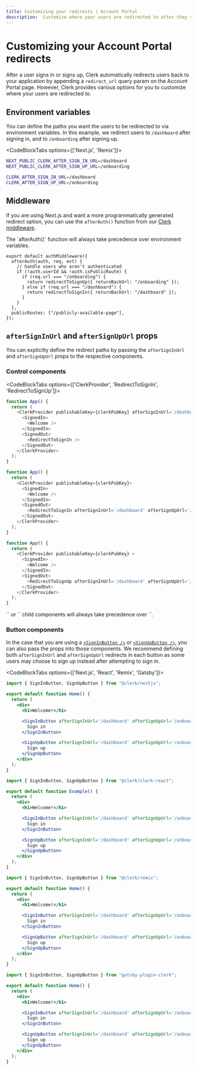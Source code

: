 ```yaml
---
title: Customizing your redirects | Account Portal
description:  Customize where your users are redirected to after they sign in or sign up.
---
```


# Customizing your Account Portal redirects

After a user signs in or signs up, Clerk automatically redirects users back to your application by appending a `redirect_url` query param on the Account Portal page. However, Clerk provides various options for you to customize where your users are redirected to.

## Environment variables

You can define the paths you want the users to be redirected to via environment variables. In this example, we redirect users to `/dashboard` after signing in, and to `/onboarding` after signing up.

<CodeBlockTabs options={['Next.js', 'Remix']}>
```sh filename=".env" copy
NEXT_PUBLIC_CLERK_AFTER_SIGN_IN_URL=/dashboard
NEXT_PUBLIC_CLERK_AFTER_SIGN_UP_URL=/onboarding
```
```sh filename=".env" copy
CLERK_AFTER_SIGN_IN_URL=/dashboard
CLERK_AFTER_SIGN_UP_URL=/onboarding
```
</CodeBlockTabs>

## Middleware

If you are using Next.js and want a more programmatically generated redirect option, you can use the `afterAuth()` function from our [Clerk middleware](/docs/references/nextjs/auth-middleware).

<Callout type="info" emoji="💡">
  The `afterAuth()` function will always take precedence over environment variables.
</Callout>

```tsx filename="middleware.ts" copy
export default authMiddleware({
  afterAuth(auth, req, evt) {
    // handle users who aren't authenticated
    if (!auth.userId && !auth.isPublicRoute) {
      if (req.url === "/onboarding") {
        return redirectToSignUp({ returnBackUrl: "/onboarding" });
      } else if (req.url === "/dashboard") {
        return redirectToSignIn({ returnBackUrl: "/dashboard" });
      }
    }
  },
  publicRoutes: ["/publicly-available-page"],
});
```

## `afterSignInUrl` and `afterSignUpUrl` props

You can explicitly define the redirect paths by passing the `afterSignInUrl` and `afterSignUpUrl` props to the respective components.

### Control components
<CodeBlockTabs options={['ClerkProvider', 'RedirectToSignIn', 'RedirectToSignUp']}>

```javascript filename="example.js" copy
function App() {
  return (
    <ClerkProvider publishableKey={clerkPubKey} afterSignInUrl='/dashboard' afterSignUpUrl='/onboarding' >
      <SignedIn>
        <Welcome />
      </SignedIn>
      <SignedOut>
        <RedirectToSignIn />
      </SignedOut>
    </ClerkProvider>
  );
}
```
```javascript filename="example.js" copy
function App() {
  return (
    <ClerkProvider publishableKey={clerkPubKey}>
      <SignedIn>
        <Welcome />
      </SignedIn>
      <SignedOut>
        <RedirectToSignIn afterSignInUrl='/dashboard' afterSignUpUrl='/onboarding' />
      </SignedOut>
    </ClerkProvider>
  );
}
```
```javascript filename="example.js" copy
function App() {
  return (
    <ClerkProvider publishableKey={clerkPubKey} >
      <SignedIn>
        <Welcome />
      </SignedIn>
      <SignedOut>
        <RedirectToSignUp afterSignInUrl='/dashboard' afterSignUpUrl='/onboarding' />
      </SignedOut>
    </ClerkProvider>
  );
}
```
</CodeBlockTabs>

<Callout type="info" emoji="💡">
  `<RedirectToSignIn />` or `<RedirectToSignUp />` child components will always take precedence over `<ClerkProvider />`. 
</Callout>

### Button components

In the case that you are using a [`<SignInButton />`](/docs/components/unstyled/sign-in-button) or [`<SignUpButton />`](/docs/components/unstyled/sign-up-button), you can also pass the props into those components. We recommend defining both `afterSignInUrl` and `afterSignUpUrl` redirects in each button as some users may choose to sign up instead after attempting to sign in.

<CodeBlockTabs options={['Next.js', 'React', 'Remix', 'Gatsby']}>
  ```jsx copy filename="pages/index.js"
  import { SignInButton, SignUpButton } from "@clerk/nextjs";

  export default function Home() {
    return (
      <div>
        <h1>Welcome!</h1>

        <SignInButton afterSignInUrl='/dashboard' afterSignUpUrl='/onboarding'>
          Sign in
        </SignInButton>

        <SignUpButton afterSignInUrl='/dashboard' afterSignUpUrl='/onboarding'>
          Sign up
        </SignUpButton>
      </div>
    );
  }
  ```

  ```jsx copy filename="example.js"
  import { SignInButton, SignUpButton } from "@clerk/clerk-react";

  export default function Example() {
    return (
      <div>
        <h1>Welcome!</h1>

        <SignInButton afterSignInUrl='/dashboard' afterSignUpUrl='/onboarding'>
          Sign in
        </SignInButton>

        <SignUpButton afterSignInUrl='/dashboard' afterSignUpUrl='/onboarding'>
          Sign up
        </SignUpButton>
      </div>
    );
  }
  ```

  ```jsx copy filename="pages/index.js"
  import { SignInButton, SignUpButton } from "@clerk/remix";

  export default function Home() {
    return (
      <div>
        <h1>Welcome!</h1>

        <SignInButton afterSignInUrl='/dashboard' afterSignUpUrl='/onboarding'>
          Sign in
        </SignInButton>

        <SignUpButton afterSignInUrl='/dashboard' afterSignUpUrl='/onboarding'>
          Sign up
        </SignUpButton>
      </div>
    );
  }
  ```

  ```jsx copy filename="pages/index.js"
  import { SignInButton, SignUpButton } from "gatsby-plugin-clerk";

  export default function Home() {
    return (
      <div>
        <h1>Welcome!</h1>

        <SignInButton afterSignInUrl='/dashboard' afterSignUpUrl='/onboarding'>
          Sign in
        </SignInButton>

        <SignUpButton afterSignInUrl='/dashboard' afterSignUpUrl='/onboarding'>
          Sign up
        </SignUpButton>
      </div>
    );
  }
  ```
</CodeBlockTabs>